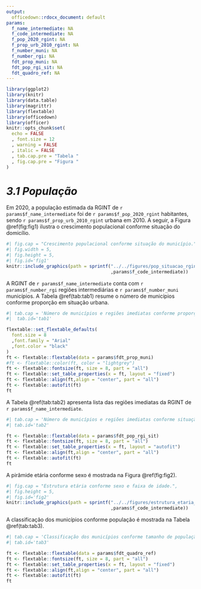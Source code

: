 ```yaml
---
output: 
  officedown::rdocx_document: default
params:
  f_name_intermediate: NA
  f_code_intermediate: NA
  f_pop_2020_rgint: NA
  f_prop_urb_2010_rgint: NA
  f_number_muni: NA
  f_number_rgi: NA
  fdt_prop_muni: NA
  fdt_pop_rgi_sit: NA
  fdt_quadro_ref: NA
---
```


```r
library(ggplot2)
library(knitr)
library(data.table)
library(magrittr)
library(flextable)
library(officedown)
library(officer)
knitr::opts_chunk$set(
  echo = FALSE
  , font.size = 12
  , warning = FALSE
  , italic = FALSE
  , tab.cap.pre = "Tabela "
  , fig.cap.pre = "Figura "
)
```

# *3.1 População*


Em 2020, a população estimada da RGINT de `r params$f_name_intermediate` foi de `r params$f_pop_2020_rgint` habitantes, sendo `r params$f_prop_urb_2010_rgint` urbana em 2010. A seguir, a Figura \@ref(fig:fig1) ilustra o crescimento populacional conforme situação do domicílio.

```r
#| fig.cap = "Crescimento populacional conforme situação do município.",
#| fig.width = 5, 
#| fig.height = 5, 
#| fig.id='fig1'
knitr::include_graphics(path = sprintf("../../figures/pop_situacao_rgint/%s.jpg"
                                       ,params$f_code_intermediate))
```

A RGINT de `r params$f_name_intermediate` conta com `r params$f_number_rgi` regiões intermediárias e `r params$f_number_muni` municípios. A Tabela \@ref(tab:tab1) resume o número de municípios conforme proporção em situação urbana.

```r
#| tab.cap = 'Número de municípios e regiões imediatas conforme proporção da população urbana.',
#|  tab.id='tab1'

flextable::set_flextable_defaults(
  font.size = 8
  ,font.family = "Arial"
  ,font.color = "black"
)
ft <- flextable::flextable(data = params$fdt_prop_muni)
#ft <- flextable::color(ft, color = "lightgrey")
ft <- flextable::fontsize(ft, size = 8, part = "all")
ft <- flextable::set_table_properties(x = ft, layout = "fixed")
ft <- flextable::align(ft,align = "center", part = "all")
ft <- flextable::autofit(ft)
ft

```

A Tabela \@ref(tab:tab2) apresenta lista das regiões imediatas da RGINT de `r params$f_name_intermediate`.

```r
#| tab.cap = 'Número de municípios e regiões imediatas conforme situação do domicílio.',
#| tab.id='tab2'

ft <- flextable::flextable(data = params$fdt_pop_rgi_sit)
ft <- flextable::fontsize(ft, size = 8, part = "all")
ft <- flextable::set_table_properties(x = ft, layout = "autofit")
ft <- flextable::align(ft,align = "center", part = "all")
ft <- flextable::autofit(ft)
ft

```


A pirâmide etária conforme sexo é mostrada na Figura \@ref(fig:fig2).


```r
#| fig.cap = "Estrutura etária conforme sexo e faixa de idade.",
#| fig.height = 5,
#| fig.id='fig2'
knitr::include_graphics(path = sprintf("../../figures/estrutura_etaria_sexo_rgint/%s.jpg"
                                       ,params$f_code_intermediate))
```

A classificação dos municípios conforme população é mostrada na Tabela \@ref(tab:tab3).

```r
#| tab.cap = 'Classificação dos municípios conforme tamanho de população.',
#| tab.id='tab3'

ft <- flextable::flextable(data = params$fdt_quadro_ref)
ft <- flextable::fontsize(ft, size = 8, part = "all")
ft <- flextable::set_table_properties(x = ft, layout = "fixed")
ft <- flextable::align(ft,align = "center", part = "all")
ft <- flextable::autofit(ft)
ft
```